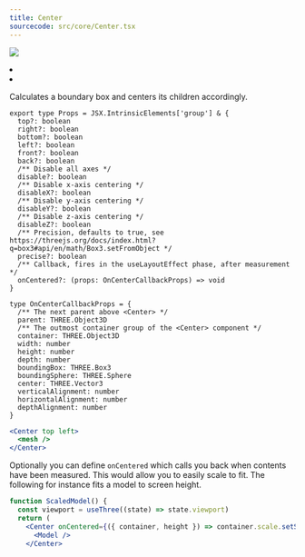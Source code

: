 ```yaml
---
title: Center
sourcecode: src/core/Center.tsx
---
```


[![](https://img.shields.io/badge/-storybook-%23ff69b4)](https://drei.pmnd.rs/?path=/story/staging-center--default-story)

<Grid cols={4}>
  <li>
    <Codesandbox id="x6obrb" />
  </li>
  <li>
    <Codesandbox id="v8s9ij" />
  </li>
</Grid>

Calculates a boundary box and centers its children accordingly.

```tsx
export type Props = JSX.IntrinsicElements['group'] & {
  top?: boolean
  right?: boolean
  bottom?: boolean
  left?: boolean
  front?: boolean
  back?: boolean
  /** Disable all axes */
  disable?: boolean
  /** Disable x-axis centering */
  disableX?: boolean
  /** Disable y-axis centering */
  disableY?: boolean
  /** Disable z-axis centering */
  disableZ?: boolean
  /** Precision, defaults to true, see https://threejs.org/docs/index.html?q=box3#api/en/math/Box3.setFromObject */
  precise?: boolean
  /** Callback, fires in the useLayoutEffect phase, after measurement */
  onCentered?: (props: OnCenterCallbackProps) => void
}
```

```tsx
type OnCenterCallbackProps = {
  /** The next parent above <Center> */
  parent: THREE.Object3D
  /** The outmost container group of the <Center> component */
  container: THREE.Object3D
  width: number
  height: number
  depth: number
  boundingBox: THREE.Box3
  boundingSphere: THREE.Sphere
  center: THREE.Vector3
  verticalAlignment: number
  horizontalAlignment: number
  depthAlignment: number
}
```

```jsx
<Center top left>
  <mesh />
</Center>
```

Optionally you can define `onCentered` which calls you back when contents have been measured. This would allow you to easily scale to fit. The following for instance fits a model to screen height.

```jsx
function ScaledModel() {
  const viewport = useThree((state) => state.viewport)
  return (
    <Center onCentered={({ container, height }) => container.scale.setScalar(viewport.height / height)}>
      <Model />
    </Center>
```
